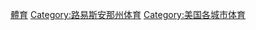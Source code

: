 {{Commonscat|Sports in New Orleans}}

[[Category:新奧爾良|體育]]
[[Category:路易斯安那州体育|Category:路易斯安那州体育]]
[[Category:美国各城市体育|Category:美国各城市体育]]